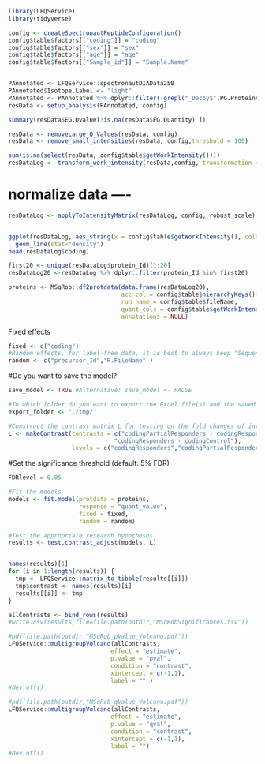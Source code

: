 

```r
library(LFQService)
library(tidyverse)

```


```r
config <- createSpectronautPeptideConfiguration()
config$table$factors[["coding"]] = "coding"
config$table$factors[["sex"]] = "sex"
config$table$factors[["age"]] = "age"
config$table$factors[["Sample_id"]] = "Sample.Name"


PAnnotated <- LFQService::spectronautDIAData250
PAnnotated$Isotope.Label <- "light"
PAnnotated <- PAnnotated %>% dplyr::filter(!grepl("_Decoy$",PG.ProteinAccessions ))
resData <- setup_analysis(PAnnotated, config)
```

```r
summary(resData$EG.Qvalue[!is.na(resData$FG.Quantity) ])

resData <- removeLarge_Q_Values(resData, config)
resData <- remove_small_intensities(resData, config,threshold = 100)

sum(is.na(select(resData, config$table$getWorkIntensity())))
resDataLog <- transform_work_intensity(resData,config, transformation = log2)
```

# normalize data ----

```r
resDataLog <- applyToIntensityMatrix(resDataLog, config, robust_scale)


ggplot(resDataLog, aes_string(x = config$table$getWorkIntensity(), colour = config$table$sampleName )) +
  geom_line(stat="density")
head(resDataLog$coding)

first20 <- unique(resDataLog$protein_Id)[1:20]
resDataLog20 <-resDataLog %>% dplyr::filter(protein_Id %in% first20)

proteins <- MSqRob::df2protdata(data.frame(resDataLog20),
                                acc_col = config$table$hierarchyKeys()[1],
                                run_name = config$table$fileName,
                                quant_cols = config$table$getWorkIntensity(),
                                annotations = NULL)
```

Fixed effects


```r
fixed <- c("coding")
#Random effects, for label-free data, it is best to always keep "Sequence"
random <- c("precursor_Id","R.FileName" )
```

#Do you want to save the model?

```r
save_model <- TRUE #Alternative: save_model <- FALSE

#To which folder do you want to export the Excel file(s) and the saved model file (if you chose to do so)? Please do not use a trailing "/" here!
export_folder <- "./tmp/"

#Construct the contrast matrix L for testing on the fold changes of interest (i.e. our research hypotheses)
L <- makeContrast(contrasts = c("codingPartialResponders - codingResponders",
                              "codingResponders - codingControl"),
                  levels = c("codingResponders","codingPartialResponders","codingControl", "codingNonResponders"))
```

#Set the significance threshold (default: 5% FDR)


```r
FDRlevel = 0.05

#Fit the models
models <- fit.model(protdata = proteins,
                    response = "quant_value",
                    fixed = fixed,
                    random = random)

#Test the appropriate research hypotheses
results <- test.contrast_adjust(models, L)


names(results)[1]
for (i in 1:length(results)) {
  tmp <- LFQService::matrix_to_tibble(results[[i]])
  tmp$contrast <- names(results)[i]
  results[[i]] <- tmp
}
```



```r
allContrasts <- bind_rows(results)
#write.csv(results,file=file.path(outdir,"MSqRobSignificances.tsv"))

#pdf(file.path(outdir,"MSqRob_pValue_Volcano.pdf"))
LFQService::multigroupVolcano(allContrasts,
                             effect = "estimate",
                             p.value = "pval",
                             condition = "contrast",
                             xintercept = c(-1,1),
                             label = "" )
#dev.off()

#pdf(file.path(outdir,"MSqRob_qValue_Volcano.pdf"))
LFQService::multigroupVolcano(allContrasts,
                             effect = "estimate",
                             p.value = "qval",
                             condition = "contrast",
                             xintercept = c(-1,1),
                             label = "")
#dev.off()

```
